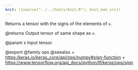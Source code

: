```yaml
---
knit: ({source("../../tools/knit.R"); knit_man_src})
---
```

Returns a tensor with the signs of the elements of `x`.

@returns
    Output tensor of same shape as `x`.

@param x Input tensor.

@export
@family ops
@seealso
+ <https:/keras.io/keras_core/api/ops/numpy#sign-function>
+ <https://www.tensorflow.org/api_docs/python/tf/keras/ops/sign>
